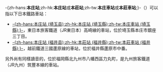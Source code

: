 {{NoteTA
|T=zh-hans:本庄站;zh-hk:本庄站;zh-tw:本庄車站;
|1=zh-hans:本城站;zh-hk:本城站;zh-tw:本城車站;
}}
-{zh-hans:'''本庄站''';zh-hk:'''本庄站'''或'''本莊站''';zh-tw:'''本庄車站'''或'''本莊車站''';}-（{{lang|ja|ほんじょうえき}}）可以指以下日本鐵路車站：
* [[本庄站_(埼玉縣)|-{zh-hans:本庄站 (埼玉县);zh-hk:本庄站 (埼玉縣);zh-tw:本庄車站 (埼玉縣);}-]]，東日本旅客鐵道（JR東日本）高崎線的車站，位於埼玉縣本庄市銀座三丁目。
* [[本莊站_(福井縣)|-{zh-hans:本庄站 (福井县);zh-hk:本莊站 (福井縣);zh-tw:本莊車站 (福井縣);}-]]，越前鐵道三國蘆原線的車站，位於福井縣蘆原市中番。
另外尚有同樣讀音的{{lj|本城站|本城駅}}，位於福岡縣北九州市八幡西區力丸町，是九州旅客鐵道（JR九州）筑豐本線的車站。
{{disambig|BenZ|cat=三字車站名消歧義}}